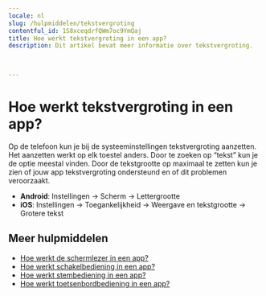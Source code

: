 ```yaml
---
locale: nl
slug: /hulpmiddelen/tekstvergroting
contentful_id: 1S8xceqdrfQWm7oc9YmQaj
title: Hoe werkt tekstvergroting in een app?
description: Dit artikel bevat meer informatie over tekstvergroting.


	
---
```


# Hoe werkt tekstvergroting in een app?

Op de telefoon kun je bij de systeeminstellingen tekstvergroting aanzetten. Het aanzetten werkt op elk toestel anders. Door te zoeken op “tekst” kun je de optie meestal vinden. Door de tekstgrootte op maximaal te zetten kun je zien of jouw app tekstvergroting ondersteund en of dit problemen veroorzaakt.

- **Android**: Instellingen → Scherm → Lettergrootte
- **iOS**: Instellingen → Toegankelijkheid → Weergave en tekstgrootte → Grotere tekst

## Meer hulpmiddelen

- [Hoe werkt de schermlezer in een app?](/nl/stats/schermlezer)
- [Hoe werkt schakelbediening in een app?](/nl/stats/schakelbediening)
- [Hoe werkt stembediening in een app?](/nl/stats/stembediening)
- [Hoe werkt toetsenbordbediening in een app?](/nl/stats/toetsenbordbediening)